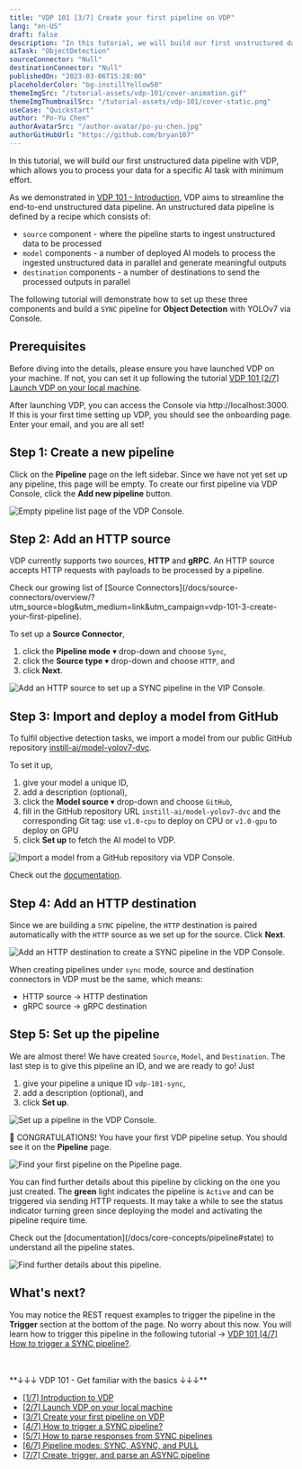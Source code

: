 ```yaml
---
title: "VDP 101 [3/7] Create your first pipeline on VDP"
lang: "en-US"
draft: false
description: "In this tutorial, we will build our first unstructured data pipeline with VDP, which allows you to process your data for a specific AI task with minimum effort."
aiTask: "ObjectDetection"
sourceConnector: "Null"
destinationConnector: "Null"
publishedOn: "2023-03-06T15:28:00"
placeholderColor: "bg-instillYellow50"
themeImgSrc: "/tutorial-assets/vdp-101/cover-animation.gif"
themeImgThumbnailSrc: "/tutorial-assets/vdp-101/cover-static.png"
useCase: "Quickstart"
author: "Po-Yu Chen"
authorAvatarSrc: "/author-avatar/po-yu-chen.jpg"
authorGitHubUrl: "https://github.com/bryan107"
---
```


In this tutorial, we will build our first unstructured data pipeline with VDP, which allows you to process your data for a specific AI task with minimum effort.

As we demonstrated in [VDP 101 - Introduction](/tutorials/vdp-101-1-introduction?utm_source=blog&utm_medium=link&utm_campaign=vdp-101-3-create-your-first-pipeline), VDP aims to streamline the end-to-end unstructured data pipeline.
An unstructured data pipeline is defined by a recipe which consists of:

- `source` component - where the pipeline starts to ingest unstructured data to be processed
- `model` components - a number of deployed AI models to process the ingested unstructured data in parallel and generate meaningful outputs
- `destination` components - a number of destinations to send the processed outputs in parallel

The following tutorial will demonstrate how to set up these three components and build a `SYNC` pipeline for **Object Detection** with YOLOv7 via Console.

## Prerequisites

Before diving into the details, please ensure you have launched VDP on your machine. If not, you can set it up following the tutorial [VDP 101 [2/7] Launch VDP on your local machine](/tutorials/vdp-101-2-quickstart/?utm_source=blog&utm_medium=link&utm_campaign=vdp-101-3-create-your-first-pipeline).

After launching VDP, you can access the Console via http://localhost:3000. If this is your first time setting up VDP, you should see the onboarding page. Enter your email, and you are all set!

## Step 1: Create a new pipeline

Click on the **Pipeline** page on the left sidebar. Since we have not yet set up any pipeline, this page will be empty. To create our first pipeline via VDP Console, click the **Add new pipeline** button.

<img
  src="/tutorial-assets/vdp-101/3-create-your-first-pipeline/pipeline-list-empty.png"
  alt="Empty pipeline list page of the VDP Console."
/>

## Step 2: Add an HTTP source

VDP currently supports two sources, **HTTP** and **gRPC**. An HTTP source accepts HTTP requests with payloads to be processed by a pipeline.

<InfoBlock type="info" title="info">
  Check our growing list of [Source
  Connectors](/docs/source-connectors/overview/?utm_source=blog&utm_medium=link&utm_campaign=vdp-101-3-create-your-first-pipeline).
</InfoBlock>

To set up a **Source Connector**,

1.  click the **Pipeline mode** ▾ drop-down and choose `Sync`,
2.  click the **Source type** ▾ drop-down and choose `HTTP`, and
3.  click **Next**.

<img
  src="/tutorial-assets/vdp-101/3-create-your-first-pipeline/add-a-sync-source-http.png"
  alt="Add an HTTP source to set up a SYNC pipeline in the VIP Console."
/>

## Step 3: Import and deploy a model from GitHub

To fulfil objective detection tasks, we import a model from our public GitHub repository [instill-ai/model-yolov7-dvc](https://github.com/instill-ai/model-yolov7-dvc).

To set it up,

1.  give your model a unique ID,
2.  add a description (optional),
3.  click the **Model source** ▾ drop-down and choose `GitHub`,
4.  fill in the GitHub repository URL `instill-ai/model-yolov7-dvc` and the corresponding Git tag: use `v1.0-cpu` to deploy on CPU or `v1.0-gpu` to deploy on GPU
5.  click **Set up** to fetch the AI model to VDP.

<img
  src="/tutorial-assets/vdp-101/3-create-your-first-pipeline/add-a-model.png"
  alt="Import a model from a GitHub repository via VDP Console."
/>

Check out the [documentation](/docs/core-concepts/model/?utm_source=blog&utm_medium=link&utm_campaign=vdp-101-3-create-your-first-pipeline).

## Step 4: Add an HTTP destination

Since we are building a `SYNC` pipeline, the `HTTP` destination is paired automatically with the `HTTP` source as we set up for the source. Click **Next**.

<img
  src="/tutorial-assets/vdp-101/3-create-your-first-pipeline/add-a-sync-destination-http.png"
  alt="Add an HTTP destination to create a SYNC pipeline in the VDP Console."
/>

<InfoBlock type="info" title="info">

When creating pipelines under `sync` mode, source and destination connectors in VDP must be the same, which means:

- HTTP source → HTTP destination
- gRPC source → gRPC destination

</InfoBlock>

## Step 5: Set up the pipeline

We are almost there! We have created `Source`, `Model`, and `Destination`. The last step is to give this pipeline an ID, and we are ready to go! Just

1.  give your pipeline a unique ID `vdp-101-sync`,
2.  add a description (optional), and
3.  click **Set up**.

<img
  src="/tutorial-assets/vdp-101/3-create-your-first-pipeline/first-pipeline.png"
  alt="Set up a pipeline in the VDP Console."
/>

🎉 CONGRATULATIONS! You have your first VDP pipeline setup. You should see it on the **Pipeline** page.

<img
  src="/tutorial-assets/vdp-101/3-create-your-first-pipeline/first-pipeline-list.png"
  alt="Find your first pipeline on the Pipeline page."
/>

You can find further details about this pipeline by clicking on the one you just created.
The **green** light indicates the pipeline is `Active` and can be triggered via sending HTTP requests.
It may take a while to see the status indicator turning green since deploying the model and activating the pipeline require time.

<InfoBlock type="info" title="info">
  Check out the [documentation](/docs/core-concepts/pipeline#state) to
  understand all the pipeline states.
</InfoBlock>

<img
  src="/tutorial-assets/vdp-101/3-create-your-first-pipeline/first-pipeline-page.png"
  alt="Find further details about this pipeline."
/>

## What's next?

You may notice the REST request examples to trigger the pipeline in the **Trigger** section at the bottom of the page. No worry about this now. You will learn how to trigger this pipeline in the following tutorial → [VDP 101 [4/7] How to trigger a SYNC pipeline?](/tutorials/vdp-101-4-how-to-trigger-a-sync-pipeline/?utm_source=blog&utm_medium=link&utm_campaign=vdp-101-3-create-your-first-pipeline).

<br />
<br />
**↓↓↓ VDP 101 - Get familiar with the basics ↓↓↓**

- [[1/7] Introduction to VDP](/tutorials/vdp-101-1-introduction)
- [[2/7] Launch VDP on your local machine](/tutorials/vdp-101-2-quickstart)
- [[3/7] Create your first pipeline on VDP](/tutorials/vdp-101-3-create-your-first-pipeline)
- [[4/7] How to trigger a SYNC pipeline?](/tutorials/vdp-101-4-how-to-trigger-a-sync-pipeline)
- [[5/7] How to parse responses from SYNC pipelines](/tutorials/vdp-101-5-how-to-parse-vdp-responses)
- [[6/7] Pipeline modes: SYNC, ASYNC, and PULL](/tutorials/vdp-101-6-pipeline-modes)
- [[7/7] Create, trigger, and parse an ASYNC pipeline](/tutorials/vdp-101-7-create-trigger-parse-an-async-pipeline)

